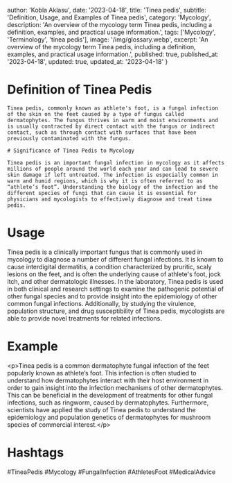 
  author: 'Kobla Aklasu',
  date: '2023-04-18',
  title: 'Tinea pedis',
  subtitle: 'Definition, Usage, and Examples of Tinea pedis',
  category: 'Mycology',
  description: 'An overview of the mycology term Tinea pedis, including a definition, examples, and practical usage information.',
  tags: ['Mycology', 'Terminology', 'tinea pedis'],
  image: '/img/glossary.webp',
  excerpt: 'An overview of the mycology term Tinea pedis, including a definition, examples, and practical usage information.',
  published: true,
  published_at: '2023-04-18',
  updated: true,
  updated_at: '2023-04-18'
}




# Definition of Tinea Pedis
    
    Tinea pedis, commonly known as athlete's foot, is a fungal infection of the skin on the feet caused by a type of fungus called dermatophytes. The fungus thrives in warm and moist environments and is usually contracted by direct contact with the fungus or indirect contact, such as through contact with surfaces that have been previously contaminated with the fungus.
    
    # Significance of Tinea Pedis to Mycology
    
    Tinea pedis is an important fungal infection in mycology as it affects millions of people around the world each year and can lead to severe skin damage if left untreated. The infection is especially common in warm and humid regions, which is why it is often referred to as “athlete’s foot”. Understanding the biology of the infection and the different species of fungi that can cause it is essential for physicians and mycologists to effectively diagnose and treat tinea pedis.

# Usage

Tinea pedis is a clinically important fungus that is commonly used in mycology to diagnose a number of different fungal infections. It is known to cause interdigital dermatitis, a condition characterized by pruritic, scaly lesions on the feet, and is often the underlying cause of athlete's foot, jock itch, and other dermatologic illnesses. In the laboratory, Tinea pedis is used in both clinical and research settings to examine the pathogenic potential of other fungal species and to provide insight into the epidemiology of other common fungal infections. Additionally, by studying the virulence, population structure, and drug susceptibility of Tinea pedis, mycologists are able to provide novel treatments for related infections.

# Example

&lt;p&gt;Tinea pedis is a common dermatophyte fungal infection of the feet popularly known as athlete’s foot. This infection is often studied to understand how dermatophytes interact with their host environment in order to gain insight into the infection mechanisms of other dermatophytes. This can be beneficial in the development of treatments for other fungal infections, such as ringworm, caused by dermatophytes. Furthermore, scientists have applied the study of Tinea pedis to understand the epidemiology and population genetics of dermatophytes for mushroom species of commercial interest.&lt;/p&gt;

# Hashtags

#TineaPedis #Mycology #FungalInfection #AthletesFoot #MedicalAdvice

